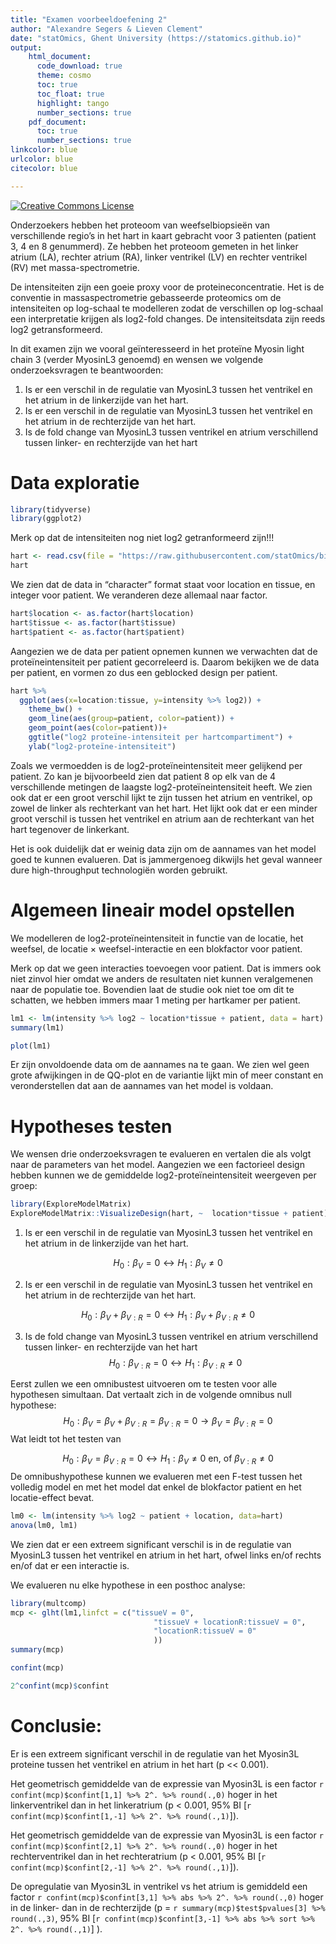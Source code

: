 ```yaml
---
title: "Examen voorbeeldoefening 2"
author: "Alexandre Segers & Lieven Clement"
date: "statOmics, Ghent University (https://statomics.github.io)"
output:
    html_document:
      code_download: true
      theme: cosmo
      toc: true
      toc_float: true
      highlight: tango
      number_sections: true
    pdf_document:
      toc: true
      number_sections: true
linkcolor: blue
urlcolor: blue
citecolor: blue

---
```


<a rel="license" href="https://creativecommons.org/licenses/by-nc-sa/4.0"><img alt="Creative Commons License" style="border-width:0" src="https://i.creativecommons.org/l/by-nc-sa/4.0/88x31.png" /></a>



Onderzoekers hebben het proteoom van weefselbiopsieën van verschillende regio's in het hart in kaart gebracht voor 3 patienten (patient 3, 4 en 8 genummerd). Ze hebben het proteoom gemeten in het linker atrium (LA), rechter atrium (RA), linker ventrikel (LV) en rechter ventrikel (RV) met massa-spectrometrie. 

De intensiteiten  zijn een goeie proxy voor de proteineconcentratie. Het is de conventie in massaspectrometrie gebasseerde proteomics om de intensiteiten op log-schaal te modelleren zodat de verschillen op log-schaal een interpretatie krijgen als log2-fold changes. De intensiteitsdata zijn reeds log2 getransformeerd.  

In dit examen zijn we vooral geïnteresseerd in het proteïne Myosin light chain 3 (verder MyosinL3 genoemd) en wensen we volgende onderzoeksvragen te beantwoorden: 

1. Is er een verschil in de regulatie van MyosinL3 tussen  het ventrikel en het atrium in de linkerzijde van het hart.
2. Is er een verschil in de regulatie van MyosinL3 tussen  het ventrikel en het atrium in de rechterzijde van het hart.
3. Is de fold change van MyosinL3 tussen  ventrikel en atrium verschillend tussen linker- en rechterzijde van het hart

# Data exploratie
```r
library(tidyverse)
library(ggplot2)
```

Merk op dat de intensiteiten nog niet log2 getranformeerd zijn!!! 

```r
hart <- read.csv(file = "https://raw.githubusercontent.com/statOmics/biostatistics21/master/hearthproteine.csv")
hart
```

We zien dat de data in "character" format staat voor location en tissue, en integer voor patient. We veranderen deze allemaal naar factor. 

```r
hart$location <- as.factor(hart$location)
hart$tissue <- as.factor(hart$tissue)
hart$patient <- as.factor(hart$patient)
```

Aangezien we de data per patient opnemen kunnen we verwachten dat de proteïneintensiteit per patient gecorreleerd is. Daarom bekijken we de data per patient, en vormen zo dus een geblocked design per patient.

```r
hart %>% 
  ggplot(aes(x=location:tissue, y=intensity %>% log2)) +
    theme_bw() +
    geom_line(aes(group=patient, color=patient)) +
    geom_point(aes(color=patient))+
    ggtitle("log2 proteïne-intensiteit per hartcompartiment") +
    ylab("log2-proteïne-intensiteit") 
```

Zoals we vermoedden is de log2-proteïneintensiteit meer gelijkend per patient. Zo kan je bijvoorbeeld zien dat patient 8 op elk van de 4 verschillende metingen de laagste log2-proteïneintensiteit heeft. We zien ook dat er een groot verschil lijkt te zijn tussen het atrium en ventrikel, op zowel de linker als rechterkant van het hart. Het lijkt ook dat er een minder groot verschil is tussen het ventrikel en atrium aan de rechterkant van het hart tegenover de linkerkant. 

Het is ook duidelijk dat er weinig data zijn om de aannames van het model goed te kunnen evalueren. Dat is jammergenoeg dikwijls het geval wanneer dure high-throughput technologiën worden gebruikt.

# Algemeen lineair model opstellen

We modelleren de log2-proteïneintensiteit in functie van de locatie, het weefsel, de locatie $\times$ weefsel-interactie en een blokfactor voor patient. 

Merk op dat we geen interacties toevoegen voor patient. 
Dat is immers ook niet zinvol hier omdat we anders de resultaten niet kunnen veralgemenen naar de populatie toe. 
Bovendien laat de studie ook niet toe om dit te schatten, we hebben immers maar 1 meting per hartkamer per patient. 

```r
lm1 <- lm(intensity %>% log2 ~ location*tissue + patient, data = hart)
summary(lm1)
```


```r
plot(lm1)
```

Er zijn onvoldoende data om de aannames na te gaan. We zien wel geen grote afwijkingen in de QQ-plot en de variantie lijkt min of meer constant en veronderstellen dat aan de aannames van het model is voldaan. 

# Hypotheses testen

We wensen drie onderzoeksvragen te evalueren en vertalen die als volgt naar de parameters van het model.
Aangezien we een factorieel design hebben kunnen we de gemiddelde log2-proteïneintensiteit weergeven per groep:

```r
library(ExploreModelMatrix)
ExploreModelMatrix::VisualizeDesign(hart, ~  location*tissue + patient)$plotlist
```

1. Is er een verschil in de regulatie van MyosinL3 tussen  het ventrikel en het atrium in de linkerzijde van het hart.

$$ H_0: \beta_V = 0 \leftrightarrow H_1: \beta_V \neq 0 $$

2. Is er een verschil in de regulatie van MyosinL3 tussen  het ventrikel en het atrium in de rechterzijde van het hart.

$$ H_0: \beta_V + \beta_{V:R}= 0 \leftrightarrow H_1: \beta_V  + \beta_{V:R} \neq 0 $$

3. Is de fold change van MyosinL3 tussen  ventrikel en atrium verschillend tussen linker- en rechterzijde van het hart
$$ H_0: \beta_{V:R}= 0 \leftrightarrow H_1: \beta_{V:R} \neq 0 $$

Eerst zullen we een omnibustest uitvoeren om te testen voor alle hypothesen simultaan. Dat vertaalt zich in de volgende omnibus null hypothese: 
$$ H_0: \beta_V = \beta_V+\beta_{V:R} = \beta_{V:R} = 0 \rightarrow \beta_V = \beta_{V:R} = 0$$
Wat leidt tot het testen van

$$ H_0: \beta_V = \beta_{V:R} = 0 \leftrightarrow H_1: \beta_V \neq 0 \text{ en, of } \beta_{V:R} \neq 0 $$
De omnibushypothese kunnen we evalueren met een F-test tussen het volledig model en met het model dat enkel de blokfactor patient en het locatie-effect bevat.

```r
lm0 <- lm(intensity %>% log2 ~ patient + location, data=hart)
anova(lm0, lm1)
```

We zien dat er een extreem significant verschil is in de regulatie van MyosinL3 tussen het ventrikel en atrium in het hart, ofwel links en/of rechts en/of dat er een interactie is. 

We evalueren nu elke hypothese in een posthoc analyse: 

```r
library(multcomp)
mcp <- glht(lm1,linfct = c("tissueV = 0", 
                                "tissueV + locationR:tissueV = 0",
                                "locationR:tissueV = 0"
                                ))
summary(mcp)

```

```r
confint(mcp)
```

```r
2^confint(mcp)$confint
```


# Conclusie:

Er is een extreem significant verschil in de regulatie van het Myosin3L proteine tussen het ventrikel en atrium in het hart (p << 0.001).

Het geometrisch gemiddelde van de expressie van Myosin3L is een factor `r confint(mcp)$confint[1,1] %>% 2^. %>% round(.,0)` hoger in het linkerventrikel dan in het linkeratrium (p < 0.001, 95% BI [`r confint(mcp)$confint[1,-1] %>% 2^. %>% round(.,1)`]). 

Het geometrisch gemiddelde van de expressie van  Myosin3L is een factor `r confint(mcp)$confint[2,1] %>% 2^. %>% round(.,0)` hoger in het rechterventrikel dan in het rechteratrium (p < 0.001, 95% BI [`r confint(mcp)$confint[2,-1] %>% 2^. %>% round(.,1)`]). 

De opregulatie van Myosin3L in ventrikel vs het atrium is gemiddeld een factor `r confint(mcp)$confint[3,1] %>% abs %>% 2^. %>% round(.,0)` hoger in de linker- dan in de rechterzijde (p = `r summary(mcp)$test$pvalues[3] %>% round(.,3)`, 95% BI [`r confint(mcp)$confint[3,-1] %>% abs %>% sort %>%  2^. %>% round(.,1)`] ). 
